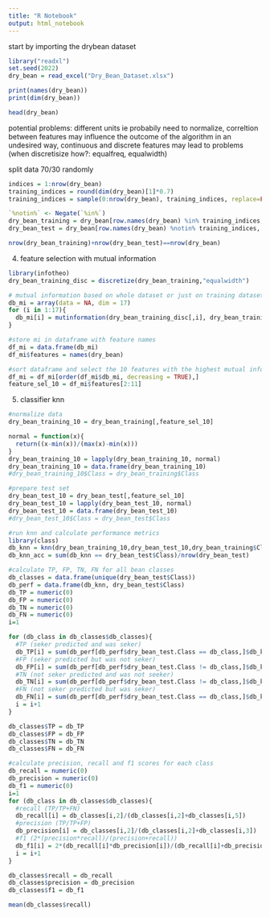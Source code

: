 ```yaml
---
title: "R Notebook"
output: html_notebook
---
```


start by importing the drybean dataset
```r
library("readxl")
set.seed(2022)
dry_bean = read_excel("Dry_Bean_Dataset.xlsx")
```
```r
print(names(dry_bean))
print(dim(dry_bean))
```

```r
head(dry_bean)
```

potential problems: different units ie probabily need to normalize, correltion between features may influence the outcome of the algorithm in an undesired way, continuous and discrete features may lead to problems (when discretisize how?: equalfreq, equalwidth)

split data 70/30 randomly
```r
indices = 1:nrow(dry_bean)
training_indices = round(dim(dry_bean)[1]*0.7)
training_indices = sample(0:nrow(dry_bean), training_indices, replace=FALSE)
```


```r
`%notin%` <- Negate(`%in%`)
dry_bean_training = dry_bean[row.names(dry_bean) %in% training_indices, ]
dry_bean_test = dry_bean[row.names(dry_bean) %notin% training_indices, ]
```

```r
nrow(dry_bean_training)+nrow(dry_bean_test)==nrow(dry_bean)
```

4. feature selection with mutual information
```r
library(infotheo)
dry_bean_training_disc = discretize(dry_bean_training,"equalwidth")

# mutual information based on whole dataset or just on training dataset or doesnt matter?
db_mi = array(data = NA, dim = 17)
for (i in 1:17){
  db_mi[i] = mutinformation(dry_bean_training_disc[,i], dry_bean_training_disc[,17])
}

#store mi in dataframe with feature names
df_mi = data.frame(db_mi)
df_mi$features = names(dry_bean)

#sort dataframe and select the 10 features with the highest mutual information
df_mi = df_mi[order(df_mi$db_mi, decreasing = TRUE),]
feature_sel_10 = df_mi$features[2:11]
```

5. classifier
knn
```r
#normalize data
dry_bean_training_10 = dry_bean_training[,feature_sel_10]

normal = function(x){
  return((x-min(x))/(max(x)-min(x)))
}
dry_bean_training_10 = lapply(dry_bean_training_10, normal)
dry_bean_training_10 = data.frame(dry_bean_training_10)
#dry_bean_training_10$Class = dry_bean_training$Class
```

```r
#prepare test set
dry_bean_test_10 = dry_bean_test[,feature_sel_10]
dry_bean_test_10 = lapply(dry_bean_test_10, normal)
dry_bean_test_10 = data.frame(dry_bean_test_10)
#dry_bean_test_10$Class = dry_bean_test$Class
```

```r
#run knn and calculate performance metrics
library(class)
db_knn = knn(dry_bean_training_10,dry_bean_test_10,dry_bean_training$Class)
db_knn_acc = sum(db_knn == dry_bean_test$Class)/nrow(dry_bean_test)
```


```r
#calculate TP, FP, TN, FN for all bean classes
db_classes = data.frame(unique(dry_bean_test$Class))
db_perf = data.frame(db_knn, dry_bean_test$Class)
db_TP = numeric(0)
db_FP = numeric(0)
db_TN = numeric(0)
db_FN = numeric(0)
i=1

for (db_class in db_classes$db_classes){
  #TP (seker predicted and was seker)
  db_TP[i] = sum(db_perf[db_perf$dry_bean_test.Class == db_class,]$db_knn == db_class)
  #FP (seker predicted but was not seker)
  db_FP[i] = sum(db_perf[db_perf$dry_bean_test.Class != db_class,]$db_knn == db_class)
  #TN (not seker predicted and was not seeker)
  db_TN[i] = sum(db_perf[db_perf$dry_bean_test.Class != db_class,]$db_knn != db_class)
  #FN (not seker predicted but was seker)
  db_FN[i] = sum(db_perf[db_perf$dry_bean_test.Class == db_class,]$db_knn != db_class)
  i = i+1
}

db_classes$TP = db_TP
db_classes$FP = db_FP
db_classes$TN = db_TN
db_classes$FN = db_FN
```

```r
#calculate precision, recall and f1 scores for each class
db_recall = numeric(0)
db_precision = numeric(0)
db_f1 = numeric(0)
i=1
for (db_class in db_classes$db_classes){
  #recall (TP/TP+FN)
  db_recall[i] = db_classes[i,2]/(db_classes[i,2]+db_classes[i,5])
  #precision (TP/TP+FP)
  db_precision[i] = db_classes[i,2]/(db_classes[i,2]+db_classes[i,3])
  #f1 (2*(precision*recall)/(precision+recall))
  db_f1[i] = 2*(db_recall[i]*db_precision[i])/(db_recall[i]+db_precision[i])
  i = i+1
}

db_classes$recall = db_recall
db_classes$precision = db_precision
db_classes$f1 = db_f1
```

```r
mean(db_classes$recall)
```



